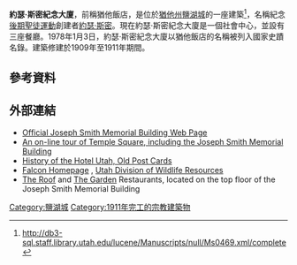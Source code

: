 {{LDS_Movement}}
{{Infobox NRHP
  | name = Hotel Utah
  | nrhp_type = 
  | image = JSMemorial.JPG
  | caption =
  | location= S. Temple and Main St., Salt Lake City, Utah
  | lat_degrees = 40
  | lat_minutes = 46
  | lat_seconds = 11
  | lat_direction = N
  | long_degrees = 111
  | long_minutes = 53
  | long_seconds = 26
  | long_direction = W
  | coord_display = inline,title
  | locmapin = USA Utah
  | map_caption = 在猶他州的位置
  | built = 1909-1911
  | architect = Parkinson & Bergstrom
  | architecture = 
  | added = 1978年1月3日
  | area = {{convert|1|acre}}
  | governing_body = 私有
  | refnum = 78002673<ref name="nris">{{NRISref|2009a}}</ref>
}}
'''約瑟·斯密紀念大廈'''，前稱猶他飯店，是位於[[猶他州|猶他州]][[鹽湖城|鹽湖城]]的一座建築<ref>http://db3-sql.staff.library.utah.edu/lucene/Manuscripts/null/Ms0469.xml/complete{{dead link|date=2018年1月 |bot=InternetArchiveBot |fix-attempted=yes }}</ref>，名稱紀念[[後期聖徒運動|後期聖徒運動]]創建者[[約瑟·斯密|約瑟·斯密]]。現在約瑟·斯密紀念大廈是一個社會中心，並設有三座餐廳。1978年1月3日，約瑟·斯密紀念大廈以猶他飯店的名稱被列入國家史蹟名錄。建築修建於1909年至1911年期間。
==參考資料==
{{reflist}}
==外部連結==
{{Commons category|Joseph Smith Memorial Building}}
* [https://web.archive.org/web/20111002191309/http://lds.org/placestovisit/eng/historical-sites/joseph-smith-memorial-building Official Joseph Smith Memorial Building Web Page]
* [https://web.archive.org/web/20061107174827/http://www.allaboutmormons.com/templesquare.php An on-line tour of Temple Square, including the Joseph Smith Memorial Building]
* [https://web.archive.org/web/20090927214550/http://oldsads.org/postcards.htm?tid=69&image=932 History of the Hotel Utah, Old Post Cards]
* [http://wildlife.utah.gov/peregrine/ Falcon Homepage] {{Wayback|url=http://wildlife.utah.gov/peregrine/ |date=20110517133815 }}, [[Utah_Division_of_Wildlife_Resources|Utah Division of Wildlife Resources]]
* [http://templesquarehospitality.com/restaurants/roof.php The Roof] {{Wayback|url=http://templesquarehospitality.com/restaurants/roof.php |date=20150217110242 }} and [http://templesquarehospitality.com/restaurants/garden.php The Garden] {{Wayback|url=http://templesquarehospitality.com/restaurants/garden.php |date=20150210064158 }} Restaurants, located on the top floor of the Joseph Smith Memorial Building
[[Category:鹽湖城|Category:鹽湖城]]
[[Category:1911年完工的宗教建築物|Category:1911年完工的宗教建築物]]